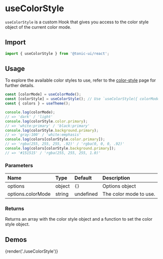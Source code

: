 # useColorStyle

`useColorStyle` is a custom Hook that gives you access to the color style object of the current color mode.

## Import

```js
import { useColorStyle } from '@tonic-ui/react';
```

## Usage

To explore the available color styles to use, refer to the [color-style](../color-style#default-color-style) page for further details.

```js
const [colorMode] = useColorMode();
const [colorStyle] = useColorStyle(); // Use `useColorStyle({ colorMode })` to enforce a specific color mode if needed
const { colors } = useTheme();

console.log(colorMode);
// => 'dark' / 'light'
console.log(colorStyle.color.primary);
// => 'white:primary' / 'black:primary'
console.log(colorStyle.background.primary);
// => 'gray:100' / 'white:emphasis'
console.log(colors[colorStyle.color.primary]);
// => 'rgba(255, 255, 255, .92)' / 'rgba(0, 0, 0, .92)'
console.log(colors[colorStyle.background.primary]);
// => '#151515' / 'rgba(255, 255, 255, 1.0)'
```

### Parameters

| Name | Type | Default | Description |
| :--- | :--- | :------ | :---------- |
| options | object | `{}` | Options object |
| options.colorMode | string | undefined | The color mode to use. |

### Returns

Returns an array with the color style object and a function to set the color style object.

## Demos

{render('./useColorStyle')}
